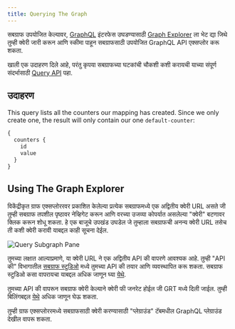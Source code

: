 ```yaml
---
title: Querying The Graph
---
```


सबग्राफ उपयोजित केल्यावर, [GraphQL](https://github.com/graphql/graphiql) इंटरफेस उघडण्यासाठी [Graph Explorer](https://thegraph.com/explorer) ला भेट द्या जिथे तुम्ही क्वेरी जारी करून आणि स्कीमा पाहून सबग्राफसाठी उपयोजित GraphQL API एक्सप्लोर करू शकता.

खाली एक उदाहरण दिले आहे, परंतु कृपया सबग्राफच्या घटकांची चौकशी कशी करायची याच्या संपूर्ण संदर्भासाठी [Query API](/querying/graphql-api) पहा.

## उदाहरण

This query lists all the counters our mapping has created. Since we only create one, the result will only contain our one `default-counter`:

```graphql
{
  counters {
    id
    value
  }
}
```

## Using The Graph Explorer

विकेंद्रीकृत ग्राफ एक्सप्लोररवर प्रकाशित केलेल्या प्रत्येक सबग्राफमध्ये एक अद्वितीय क्वेरी URL असते जी तुम्ही सबग्राफ तपशील पृष्ठावर नेव्हिगेट करून आणि वरच्या उजव्या कोपर्यात असलेल्या "क्वेरी" बटणावर क्लिक करून शोधू शकता. हे एक बाजूचे उपखंड उघडेल जे तुम्हाला सबग्राफची अनन्य क्वेरी URL तसेच ती कशी क्वेरी करावी याबद्दल काही सूचना देईल.

![Query Subgraph Pane](/img/query-subgraph-pane.png)

तुमच्या लक्षात आल्याप्रमाणे, या क्वेरी URL ने एक अद्वितीय API की वापरणे आवश्यक आहे. तुम्ही "API की" विभागातील [सबग्राफ स्टुडिओ](https://thegraph.com/studio) मध्ये तुमच्या API की तयार आणि व्यवस्थापित करू शकता. सबग्राफ स्टुडिओ कसा वापरायचा याबद्दल अधिक जाणून घ्या [येथे](/deploying/subgraph-studio).

तुमच्‍या API की वापरून सबग्राफ क्‍वेरी केल्‍याने क्‍वेरी फी जनरेट होईल जी GRT मध्‍ये दिली जाईल. तुम्ही बिलिंगबद्दल [येथे](/billing) अधिक जाणून घेऊ शकता.

तुम्ही ग्राफ एक्सप्लोररमध्ये सबग्राफसाठी क्वेरी करण्यासाठी "प्लेग्राउंड" टॅबमधील GraphQL प्लेग्राउंड देखील वापरू शकता.
